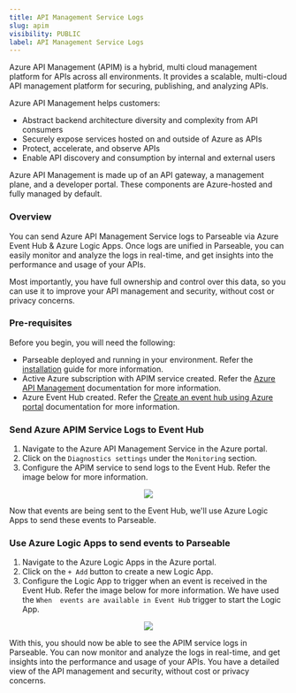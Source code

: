 ```yaml
---
title: API Management Service Logs
slug: apim
visibility: PUBLIC
label: API Management Service Logs
---
```


Azure API Management (APIM) is a hybrid, multi cloud management platform for APIs across all environments. It provides a scalable, multi-cloud API management platform for securing, publishing, and analyzing APIs.

Azure API Management helps customers:

- Abstract backend architecture diversity and complexity from API consumers
- Securely expose services hosted on and outside of Azure as APIs
- Protect, accelerate, and observe APIs
- Enable API discovery and consumption by internal and external users

Azure API Management is made up of an API gateway, a management plane, and a developer portal. These components are Azure-hosted and fully managed by default.

### Overview

You can send Azure API Management Service logs to Parseable via Azure Event Hub & Azure Logic Apps. Once logs are unified in Parseable, you can easily monitor and analyze the logs in real-time, and get insights into the performance and usage of your APIs. 

Most importantly, you have full ownership and control over this data, so you can use it to improve your API management and security, without cost or privacy concerns.

### Pre-requisites

Before you begin, you will need the following:

- Parseable deployed and running in your environment. Refer the [installation](https://www.parseable.com/docs/category/installation) guide for more information.
- Active Azure subscription with APIM service created. Refer the [Azure API Management](https://docs.microsoft.com/en-us/azure/api-management/) documentation for more information.
- Azure Event Hub created. Refer the [Create an event hub using Azure portal](https://docs.microsoft.com/en-us/azure/event-hubs/event-hubs-create) documentation for more information.

### Send Azure APIM Service Logs to Event Hub

1. Navigate to the Azure API Management Service in the Azure portal.
2. Click on the `Diagnostics settings` under the `Monitoring` section.
3. Configure the APIM service to send logs to the Event Hub. Refer the image below for more information.

<p align="center">
  <img src="https://parseable.com/azure/apim_diagnostics_settings.png"/>
</p>

Now that events are being sent to the Event Hub, we'll use Azure Logic Apps to send these events to Parseable.

### Use Azure Logic Apps to send events to Parseable

1. Navigate to the Azure Logic Apps in the Azure portal.
2. Click on the `+ Add` button to create a new Logic App.
3. Configure the Logic App to trigger when an event is received in the Event Hub. Refer the image below for more information. We have used the `When  events are available in Event Hub` trigger to start the Logic App.

<p align="center">
  <img src="https://parseable.com/azure/azure_logic_apps_parseable.png"/>
</p>

With this, you should now be able to see the APIM service logs in Parseable. You can now monitor and analyze the logs in real-time, and get insights into the performance and usage of your APIs. You have a detailed view of the API management and security, without cost or privacy concerns.

